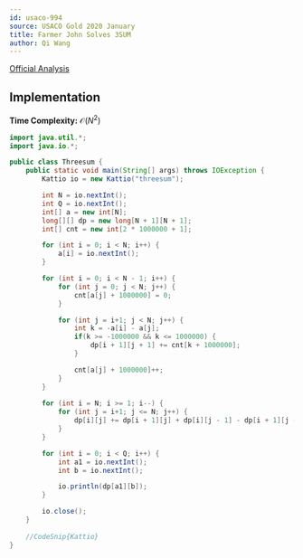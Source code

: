 ```yaml
---
id: usaco-994
source: USACO Gold 2020 January
title: Farmer John Solves 3SUM
author: Qi Wang
---
```


[Official Analysis](http://www.usaco.org/current/data/sol_threesum_gold_jan20.html)

## Implementation

**Time Complexity:** $\mathcal{O}(N^2)$

<LanguageSection>

<JavaSection>

```java
import java.util.*;
import java.io.*;

public class Threesum {
	public static void main(String[] args) throws IOException {
		Kattio io = new Kattio("threesum");

		int N = io.nextInt();
		int Q = io.nextInt();
		int[] a = new int[N];
		long[][] dp = new long[N + 1][N + 1];
		int[] cnt = new int[2 * 1000000 + 1];

		for (int i = 0; i < N; i++) {
			a[i] = io.nextInt();
		}

		for (int i = 0; i < N - 1; i++) {
			for (int j = 0; j < N; j++) {
				cnt[a[j] + 1000000] = 0;
			}

			for (int j = i+1; j < N; j++) {
				int k = -a[i] - a[j];
				if(k >= -1000000 && k <= 1000000) {
					dp[i + 1][j + 1] += cnt[k + 1000000];
				}

				cnt[a[j] + 1000000]++;
			}
		}
		
		for (int i = N; i >= 1; i--) {
			for (int j = i+1; j <= N; j++) {
				dp[i][j] += dp[i + 1][j] + dp[i][j - 1] - dp[i + 1][j - 1];
			}
		}

		for (int i = 0; i < Q; i++) {
			int a1 = io.nextInt();
			int b = io.nextInt();

			io.println(dp[a1][b]);
		}

		io.close();
	}
	
	//CodeSnip{Kattio}
}

```

</JavaSection>

</LanguageSection>
